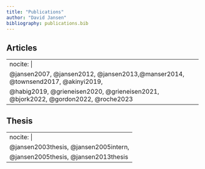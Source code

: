 ---
title: "Publications"
author: "David Jansen"
bibliography: publications.bib
---

## Articles

---
nocite: |
  @jansen2007, @jansen2012, @jansen2013,@manser2014, @townsend2017, @akinyi2019,
  @habig2019, @grieneisen2020, @grieneisen2021, @bjork2022, @gordon2022, @roche2023
---

## Thesis

---
nocite: |
  @jansen2003thesis, @jansen2005intern,
  @jansen2005thesis, @jansen2013thesis
---